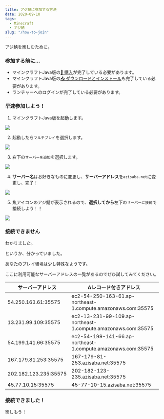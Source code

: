 ```yaml
---
title: アジ鯖に参加する方法
date: 2020-09-10
tags:
  - Minecraft
  - アジ鯖
slug: "/how-to-join"
---
```


アジ鯖を楽しむために。

### 参加する前に...

- マインクラフトJava版の[🛒 購入](https://www.minecraft.net/ja-jp/store/minecraft-java-edition)が完了している必要があります。
- マインクラフトJava版の[📥 ダウンロードとインストール](https://www.minecraft.net/ja-jp/download)も完了している必要があります。
- ランチャーへのログインが完了している必要があります。

### 早速参加しよう！

1. マインクラフトJava版を起動します。

![](open.png)

2. 起動したら`マルチプレイ`を選択します。

![](multiplay.png)

3. 右下の`サーバーを追加`を選択します。

![](add-server.png)

4. **サーバー名**はお好きなものに変更し、**サーバーアドレス**を`azisaba.net`に変更し、完了！

![](typing-server-info.png)

5. 魚アイコンのアジ鯖が表示されるので、**選択してから**左下の`サーバーに接続`で接続しよう！！

![](connect.png)

### 接続できません

わかりました。

というか、分かっていました。

あなたのプレイ環境は少し特殊なようです。

ここに利用可能なサーバーアドレスの一覧があるのでぜひ試してみてください。

| サーバーアドレス | Aレコード付きアドレス |
| - | - |
| 54.250.163.61:35575 | ec2-54-250-163-61.ap-northeast-1.compute.amazonaws.com:35575 |
| 13.231.99.109:35575 | ec2-13-231-99-109.ap-northeast-1.compute.amazonaws.com:35575 |
| 54.199.141.66:35575 | ec2-54-199-141-66.ap-northeast-1.compute.amazonaws.com:35575 |
| 167.179.81.253:35575 | 167-179-81-253.azisaba.net:35575 |
| 202.182.123.235:35575 | 202-182-123-235.azisaba.net:35575 |
| 45.77.10.15:35575 | 45-77-10-15.azisaba.net:35575 |

### 接続できました！

楽しもう！
